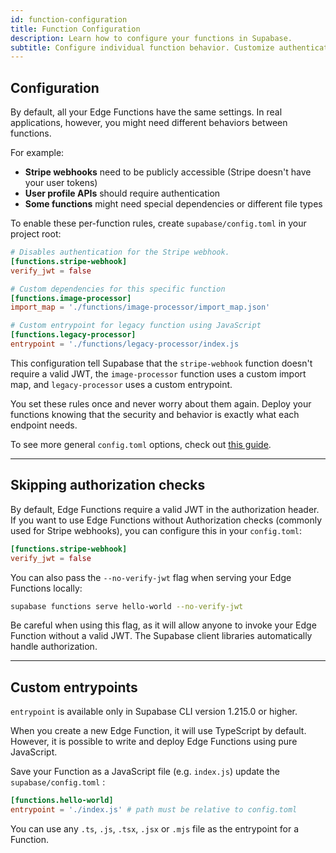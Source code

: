 ```yaml
---
id: function-configuration
title: Function Configuration
description: Learn how to configure your functions in Supabase.
subtitle: Configure individual function behavior. Customize authentication, dependencies, and other settings per function.
---
```


## Configuration

By default, all your Edge Functions have the same settings. In real applications, however, you might need different behaviors between functions.

For example:

- **Stripe webhooks** need to be publicly accessible (Stripe doesn't have your user tokens)
- **User profile APIs** should require authentication
- **Some functions** might need special dependencies or different file types

To enable these per-function rules, create `supabase/config.toml` in your project root:

```toml
# Disables authentication for the Stripe webhook.
[functions.stripe-webhook]
verify_jwt = false

# Custom dependencies for this specific function
[functions.image-processor]
import_map = './functions/image-processor/import_map.json'

# Custom entrypoint for legacy function using JavaScript
[functions.legacy-processor]
entrypoint = './functions/legacy-processor/index.js
```

This configuration tell Supabase that the `stripe-webhook` function doesn't require a valid JWT, the `image-processor` function uses a custom import map, and `legacy-processor` uses a custom entrypoint.

You set these rules once and never worry about them again. Deploy your functions knowing that the security and behavior is exactly what each endpoint needs.

<Admonition type="note">

To see more general `config.toml` options, check out [this guide](https://supabase.com/docs/guides/local-development/managing-config).

</Admonition>

---

## Skipping authorization checks

By default, Edge Functions require a valid JWT in the authorization header. If you want to use Edge Functions without Authorization checks (commonly used for Stripe webhooks), you can configure this in your `config.toml`:

```toml
[functions.stripe-webhook]
verify_jwt = false
```

You can also pass the `--no-verify-jwt` flag when serving your Edge Functions locally:

```bash
supabase functions serve hello-world --no-verify-jwt
```

<Admonition type="caution">
  Be careful when using this flag, as it will allow anyone to invoke your Edge Function without a
  valid JWT. The Supabase client libraries automatically handle authorization.
</Admonition>

---

## Custom entrypoints

<Admonition type="note">

`entrypoint` is available only in Supabase CLI version 1.215.0 or higher.

</Admonition>

When you create a new Edge Function, it will use TypeScript by default. However, it is possible to write and deploy Edge Functions using pure JavaScript.

Save your Function as a JavaScript file (e.g. `index.js`) update the `supabase/config.toml` :

```toml
[functions.hello-world]
entrypoint = './index.js' # path must be relative to config.toml
```

You can use any `.ts`, `.js`, `.tsx`, `.jsx` or `.mjs` file as the entrypoint for a Function.
